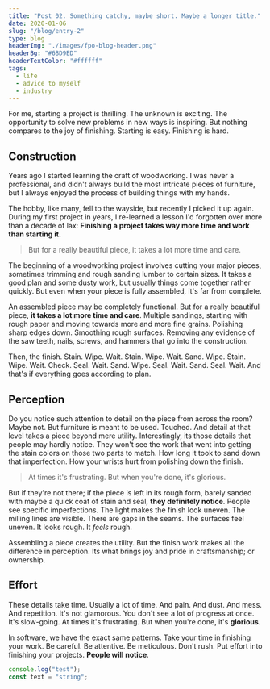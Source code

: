 ```yaml
---
title: "Post 02. Something catchy, maybe short. Maybe a longer title."
date: 2020-01-06
slug: "/blog/entry-2"
type: blog
headerImg: "./images/fpo-blog-header.png"
headerBg: "#6BD9ED"
headerTextColor: "#ffffff"
tags:
  - life
  - advice to myself
  - industry
---
```


<p class="excerpt">
  For me, starting a project is thrilling. The unknown is exciting. The
  opportunity to solve new problems in new ways is inspiring. But nothing
  compares to the joy of finishing. Starting is easy. Finishing is hard.
</p>

## Construction

Years ago I started learning the craft of woodworking. I was never a professional, and didn't always build the most intricate pieces of furniture, but I always enjoyed the process of building things with my hands.

The hobby, like many, fell to the wayside, but recently I picked it up again. During my first project in years, I re-learned a lesson I'd forgotten over more than a decade of lax: **Finishing a project takes way more time and work than starting it.**

<blockquote class="pullquote qr">
  But for a really beautiful piece, it takes a lot more time and care.
</blockquote>

The beginning of a woodworking project involves cutting your major pieces, sometimes trimming and rough sanding lumber to certain sizes. It takes a good plan and some dusty work, but usually things come together rather quickly. But even when your piece is fully assembled, it's far from complete.

An assembled piece may be completely functional. But for a really beautiful piece, **it takes a lot more time and care**. Multiple sandings, starting with rough paper and moving towards more and more fine grains. Polishing sharp edges down. Smoothing rough surfaces. Removing any evidence of the saw teeth, nails, screws, and hammers that go into the construction.

Then, the finish. Stain. Wipe. Wait. Stain. Wipe. Wait. Sand. Wipe. Stain. Wipe. Wait. Check. Seal. Wait. Sand. Wipe. Seal. Wait. Sand. Seal. Wait. And that's if everything goes according to plan.

## Perception

Do you notice such attention to detail on the piece from across the room? Maybe not. But furniture is meant to be used. Touched. And detail at that level takes a piece beyond mere utility. Interestingly, its those details that people may hardly notice. They won't see the work that went into getting the stain colors on those two parts to match. How long it took to sand down that imperfection. How your wrists hurt from polishing down the finish.

<blockquote class="pullquote ql">
  At times it's frustrating. But when you're done, it's glorious.
</blockquote>

But if they're not there; if the piece is left in its rough form, barely sanded with maybe a quick coat of stain and seal, **they definitely notice**. People see specific imperfections. The light makes the finish look uneven. The milling lines are visible. There are gaps in the seams. The surfaces feel uneven. It looks rough. It _feels_ rough.

Assembling a piece creates the utility. But the finish work makes all the difference in perception. Its what brings joy and pride in craftsmanship; or ownership.

## Effort

These details take time. Usually a lot of time. And pain. And dust. And mess. And repetition. It's not glamorous. You don't see a lot of progress at once. It's slow-going. At times it's frustrating. But when you're done, it's **glorious**.

In software, we have the exact same patterns. Take your time in finishing your work. Be careful. Be attentive. Be meticulous. Don't rush. Put effort into finishing your projects. **People will notice**.

```javascript
console.log("test");
const text = "string";
```
